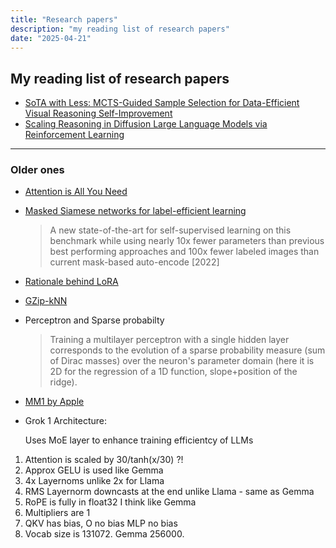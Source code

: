 ```yaml
---
title: "Research papers"
description: "my reading list of research papers"
date: "2025-04-21"
---
```


## My reading list of research papers

- [SoTA with Less: MCTS-Guided Sample Selection for Data-Efficient Visual Reasoning Self-Improvement](https://arxiv.org/abs/2504.07934)
- [Scaling Reasoning in Diffusion Large Language Models via Reinforcement Learning](https://arxiv.org/abs/2504.12216)
---

### Older ones

- [Attention is All You Need](https://arxiv.org/abs/1706.03762)
- [Masked Siamese networks for label-efficient learning](https://arxiv.org/abs/2204.07141)
     > A new state-of-the-art for self-supervised learning on this benchmark while using nearly 10x fewer parameters than previous best performing approaches and 100x fewer labeled images than current mask-based auto-encode [2022]
- [Rationale behind LoRA](https://arxiv.org/abs/2012.13255)
- [GZip-kNN](https://blog.codingconfessions.com/p/decoding-the-acl-paper-gzip-and-knn)
- Perceptron and Sparse probabilty
     > Training a multilayer perceptron with a single hidden layer corresponds to the evolution of a sparse probability measure (sum of Dirac masses) over the neuron's parameter domain (here it is 2D for the regression of a 1D function, slope+position of the ridge).
- [MM1 by Apple](https://arxiv.org/abs/2403.09611)
- Grok 1 Architecture:

     Uses MoE layer to enhance training efficientcy of LLMs
1. Attention is scaled by 30/tanh(x/30) ?!
2. Approx GELU is used like Gemma
3. 4x Layernoms unlike 2x for Llama
4. RMS Layernorm downcasts at the end unlike Llama - same as Gemma
5. RoPE is fully in float32 I think like Gemma
6. Multipliers are 1
7. QKV has bias, O no bias MLP no bias
8. Vocab size is 131072. Gemma 256000.
